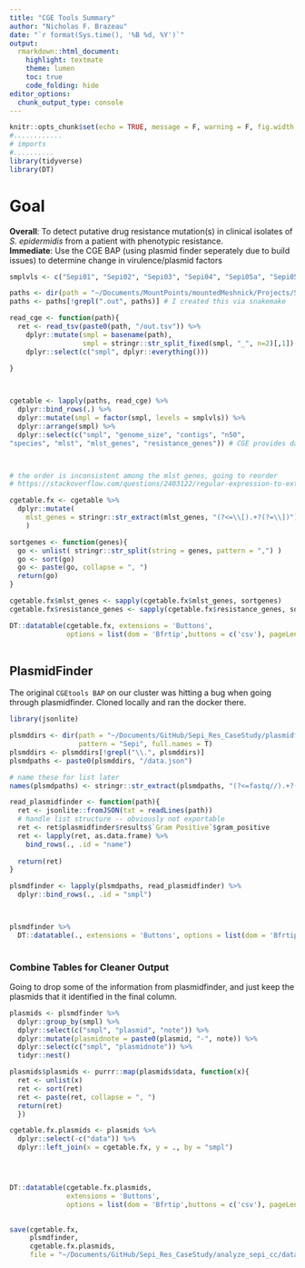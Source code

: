 ```yaml
---
title: "CGE Tools Summary"
author: "Nicholas F. Brazeau"
date: "`r format(Sys.time(), '%B %d, %Y')`"
output:
  rmarkdown::html_document:
    highlight: textmate
    theme: lumen
    toc: true
    code_folding: hide
editor_options: 
  chunk_output_type: console
---
```



```r
knitr::opts_chunk$set(echo = TRUE, message = F, warning = F, fig.width = 10, fig.height = 7)
#............
# imports
#..........
library(tidyverse)
library(DT)

```

# Goal 
**Overall**: To detect putative drug resistance mutation(s) in clinical isolates of _S. epidermidis_ from a patient with phenotypic resistance.   
**Immediate**: Use the CGE BAP (using plasmid finder seperately due to build issues) to determine change in virulence/plasmid factors

```r

smplvls <- c("Sepi01", "Sepi02", "Sepi03", "Sepi04", "Sepi05a", "Sepi05b", "Sepi06", "Sepi07")

paths <- dir(path = "~/Documents/MountPoints/mountedMeshnick/Projects/Sepi_Res_CaseStudy/CGEtools_noplasmidfinder/", pattern = "Sepi", full.names = T)
paths <- paths[!grepl(".out", paths)] # I created this via snakemake

read_cge <- function(path){
  ret <- read_tsv(paste0(path, "/out.tsv")) %>% 
    dplyr::mutate(smpl = basename(path),
                  smpl = stringr::str_split_fixed(smpl, "_", n=2)[,1]) %>% 
    dplyr::select(c("smpl", dplyr::everything()))
    
}



cgetable <- lapply(paths, read_cge) %>% 
  dplyr::bind_rows(.) %>% 
  dplyr::mutate(smpl = factor(smpl, levels = smplvls)) %>% 
  dplyr::arrange(smpl) %>% 
  dplyr::select(c("smpl", "genome_size", "contigs", "n50", 
"species", "mlst", "mlst_genes", "resistance_genes")) # CGE provides data for all, even though I didn't ask for some of these modules 



# the order is inconsistent among the mlst genes, going to reorder
# https://stackoverflow.com/questions/2403122/regular-expression-to-extract-text-between-square-brackets

cgetable.fx <- cgetable %>% 
  dplyr::mutate(
    mlst_genes = stringr::str_extract(mlst_genes, "(?<=\\[).+?(?=\\])") 
    ) 

sortgenes <- function(genes){
  go <- unlist( stringr::str_split(string = genes, pattern = ",") )
  go <- sort(go)
  go <- paste(go, collapse = ", ")
  return(go)
}

cgetable.fx$mlst_genes <- sapply(cgetable.fx$mlst_genes, sortgenes)
cgetable.fx$resistance_genes <- sapply(cgetable.fx$resistance_genes, sortgenes)

```

```r
DT::datatable(cgetable.fx, extensions = 'Buttons', 
              options = list(dom = 'Bfrtip',buttons = c('csv'), pageLength=8))
  
```


## PlasmidFinder
The original `CGEtools BAP` on our cluster was hitting a bug when going through plasmidfinder. Cloned locally and ran the docker there. 

```r
library(jsonlite)

plsmddirs <- dir(path = "~/Documents/GitHub/Sepi_Res_CaseStudy/plasmidfinder_tools/plasmidfinder/fastq/", 
                 pattern = "Sepi", full.names = T)
plsmddirs <- plsmddirs[!grepl("\\.", plsmddirs)] 
plsmdpaths <- paste0(plsmddirs, "/data.json")

# name these for list later
names(plsmdpaths) <- stringr::str_extract(plsmdpaths, "(?<=fastq//).+?(?=\\_)")

read_plasmidfinder <- function(path){
  ret <- jsonlite::fromJSON(txt = readLines(path)) 
  # handle list structure -- obviously not exportable
  ret <- ret$plasmidfinder$results$`Gram Positive`$gram_positive
  ret <- lapply(ret, as.data.frame) %>% 
    bind_rows(., .id = "name")
  
  return(ret)
}

plsmdfinder <- lapply(plsmdpaths, read_plasmidfinder) %>% 
  dplyr::bind_rows(., .id = "smpl")



plsmdfinder %>% 
  DT::datatable(., extensions = 'Buttons', options = list(dom = 'Bfrtip',buttons = c('csv'), pageLength=20))
  
```


### Combine Tables for Cleaner Output
Going to drop some of the information from plasmidfinder, and just keep the plasmids that it identified in the final column.
```r

plasmids <- plsmdfinder %>% 
  dplyr::group_by(smpl) %>% 
  dplyr::select(c("smpl", "plasmid", "note")) %>%
  dplyr::mutate(plasmidnote = paste0(plasmid, "-", note)) %>% 
  dplyr::select(c("smpl", "plasmidnote")) %>% 
  tidyr::nest() 

plasmids$plasmids <- purrr::map(plasmids$data, function(x){ 
  ret <- unlist(x)
  ret <- sort(ret)
  ret <- paste(ret, collapse = ", ")
  return(ret)
  })

cgetable.fx.plasmids <- plasmids %>% 
  dplyr::select(-c("data")) %>% 
  dplyr::left_join(x = cgetable.fx, y = ., by = "smpl") 




DT::datatable(cgetable.fx.plasmids, 
              extensions = 'Buttons', 
              options = list(dom = 'Bfrtip',buttons = c('csv'), pageLength=20))
  
```

```r
save(cgetable.fx, 
     plsmdfinder,
     cgetable.fx.plasmids, 
     file = "~/Documents/GitHub/Sepi_Res_CaseStudy/analyze_sepi_cc/data/derived_data/GEtools_table_outputs.RDA")

```





